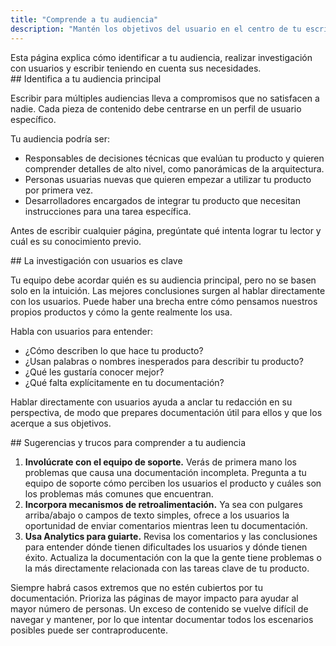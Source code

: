 ```yaml
---
title: "Comprende a tu audiencia"
description: "Mantén los objetivos del usuario en el centro de tu escritura"
---
```


<Tip>
  Esta página explica cómo identificar a tu audiencia, realizar investigación con usuarios y escribir teniendo en cuenta sus necesidades.
</Tip>

<div id="identify-your-primary-audience">
  ## Identifica a tu audiencia principal
</div>

Escribir para múltiples audiencias lleva a compromisos que no satisfacen a nadie. Cada pieza de contenido debe centrarse en un perfil de usuario específico.

Tu audiencia podría ser:

- Responsables de decisiones técnicas que evalúan tu producto y quieren comprender detalles de alto nivel, como panorámicas de la arquitectura.
- Personas usuarias nuevas que quieren empezar a utilizar tu producto por primera vez.
- Desarrolladores encargados de integrar tu producto que necesitan instrucciones para una tarea específica.

Antes de escribir cualquier página, pregúntate qué intenta lograr tu lector y cuál es su conocimiento previo.

<div id="user-research-is-key">
  ## La investigación con usuarios es clave
</div>

Tu equipo debe acordar quién es su audiencia principal, pero no se basen solo en la intuición. Las mejores conclusiones surgen al hablar directamente con los usuarios. Puede haber una brecha entre cómo pensamos nuestros propios productos y cómo la gente realmente los usa.

Habla con usuarios para entender:

- ¿Cómo describen lo que hace tu producto?
- ¿Usan palabras o nombres inesperados para describir tu producto?
- ¿Qué les gustaría conocer mejor?
- ¿Qué falta explícitamente en tu documentación?

Hablar directamente con usuarios ayuda a anclar tu redacción en su perspectiva, de modo que prepares documentación útil para ellos y que los acerque a sus objetivos.

<div id="tips-and-tricks-for-understanding-your-audience">
  ## Sugerencias y trucos para comprender a tu audiencia
</div>

1. **Involúcrate con el equipo de soporte.** Verás de primera mano los problemas que causa una documentación incompleta. Pregunta a tu equipo de soporte cómo perciben los usuarios el producto y cuáles son los problemas más comunes que encuentran.
2. **Incorpora mecanismos de retroalimentación.** Ya sea con pulgares arriba/abajo o campos de texto simples, ofrece a los usuarios la oportunidad de enviar comentarios mientras leen tu documentación.
3. **Usa Analytics para guiarte.** Revisa los comentarios y las conclusiones para entender dónde tienen dificultades los usuarios y dónde tienen éxito. Actualiza la documentación con la que la gente tiene problemas o la más directamente relacionada con las tareas clave de tu producto.

Siempre habrá casos extremos que no estén cubiertos por tu documentación. Prioriza las páginas de mayor impacto para ayudar al mayor número de personas. Un exceso de contenido se vuelve difícil de navegar y mantener, por lo que intentar documentar todos los escenarios posibles puede ser contraproducente.